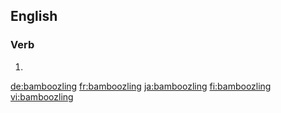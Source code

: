
==English==

===Verb===
{{head|en|present participle}}

# {{present participle of|bamboozle|lang=en}}

[[de:bamboozling]]
[[fr:bamboozling]]
[[ja:bamboozling]]
[[fi:bamboozling]]
[[vi:bamboozling]]